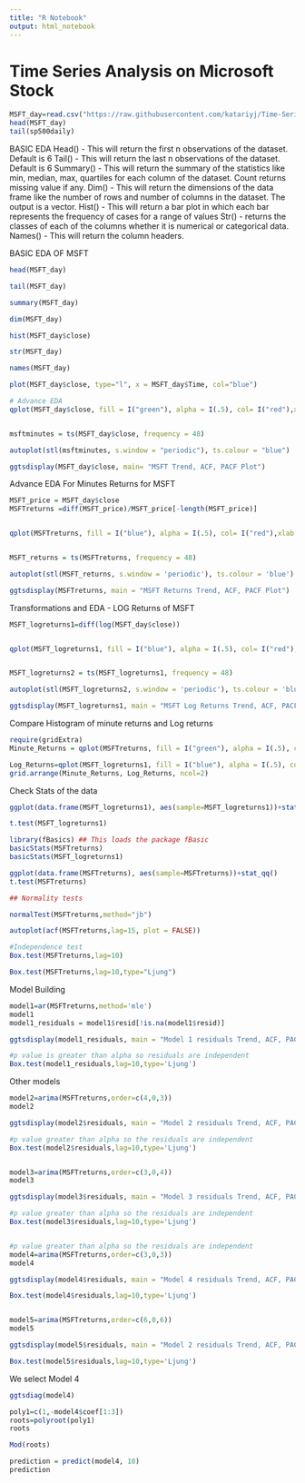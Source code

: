 ---
title: "R Notebook"
output: html_notebook
---
 
# Time Series Analysis on Microsoft Stock
```{r}

MSFT_day=read.csv("https://raw.githubusercontent.com/katariyj/Time-Series-Forecasting-S-P-500/master/TestMSFT20051111.csv",header=T)            
head(MSFT_day)
tail(sp500daily)

```
BASIC EDA 
Head() - This will return the first n observations of the dataset. Default is 6
Tail() - This will return the last n observations of the dataset. Default is 6
Summary() - This will return the summary of the statistics like min, median, max, quartiles for each column of the dataset. Count returns missing value if any.
Dim() - This will return the dimensions of the data frame like the number of rows and number of columns in the dataset. The output is a vector.
Hist() - This will return a bar plot in which each bar represents the frequency of cases for a range of values
Str() - returns the classes of each of the columns whether it is numerical or categorical data.
Names() - This will return the column headers.

BASIC EDA OF MSFT

```{r}
head(MSFT_day)

tail(MSFT_day)

summary(MSFT_day)

dim(MSFT_day)

hist(MSFT_day$close)

str(MSFT_day)

names(MSFT_day)

plot(MSFT_day$close, type="l", x = MSFT_day$Time, col="blue")

# Advance EDA
qplot(MSFT_day$close, fill = I("green"), alpha = I(.5), col= I("red"),xlab = "Close",  main="Histogram of MSFT Closing Price", bins = 15)


msftminutes = ts(MSFT_day$close, frequency = 48)

autoplot(stl(msftminutes, s.window = "periodic"), ts.colour = "blue")

ggtsdisplay(MSFT_day$close, main= "MSFT Trend, ACF, PACF Plot")
```

Advance EDA For Minutes Returns for MSFT 

```{r}
MSFT_price = MSFT_day$close
MSFTreturns =diff(MSFT_price)/MSFT_price[-length(MSFT_price)]


qplot(MSFTreturns, fill = I("blue"), alpha = I(.5), col= I("red"),xlab = "MSFT Returns",  main="Histogram of MSFT Returns", bins = 30)


MSFT_returns = ts(MSFTreturns, frequency = 48)

autoplot(stl(MSFT_returns, s.window = 'periodic'), ts.colour = 'blue')

ggtsdisplay(MSFTreturns, main = "MSFT Returns Trend, ACF, PACF Plot")


```



Transformations and EDA - LOG Returns of MSFT
```{r}
MSFT_logreturns1=diff(log(MSFT_day$close))


qplot(MSFT_logreturns1, fill = I("blue"), alpha = I(.5), col= I("red"),xlab = "MSFT Log Returns",  main="Histogram of MSFT Log Returns", bins = 30)


MSFT_logreturns2 = ts(MSFT_logreturns1, frequency = 48)

autoplot(stl(MSFT_logreturns2, s.window = 'periodic'), ts.colour = 'blue')

ggtsdisplay(MSFT_logreturns1, main = "MSFT Log Returns Trend, ACF, PACF Plot")
```

Compare Histogram of minute returns and Log returns 
```{r}

require(gridExtra)
Minute_Returns = qplot(MSFTreturns, fill = I("green"), alpha = I(.5), col= I("red"),xlab = "MSFT Returns",  main="Histogram of MSFT Returns", bins = 10)

Log_Returns=qplot(MSFT_logreturns1, fill = I("blue"), alpha = I(.5), col= I("red"),xlab = "MSFT Log Returns",  main="Histogram of MSFT Log Returns", bins = 10)
grid.arrange(Minute_Returns, Log_Returns, ncol=2)

```

Check Stats of the data 
```{r}

ggplot(data.frame(MSFT_logreturns1), aes(sample=MSFT_logreturns1))+stat_qq()

t.test(MSFT_logreturns1)

library(fBasics) ## This loads the package fBasic
basicStats(MSFTreturns)
basicStats(MSFT_logreturns1)

ggplot(data.frame(MSFTreturns), aes(sample=MSFTreturns))+stat_qq()
t.test(MSFTreturns)

## Normality tests

normalTest(MSFTreturns,method="jb")

autoplot(acf(MSFTreturns,lag=15, plot = FALSE))

#Independence test
Box.test(MSFTreturns,lag=10)

Box.test(MSFTreturns,lag=10,type="Ljung")
```

Model Building

```{r}
model1=ar(MSFTreturns,method='mle')
model1
model1_residuals = model1$resid[!is.na(model1$resid)]

ggtsdisplay(model1_residuals, main = "Model 1 residuals Trend, ACF, PACF Plot")

#p value is greater than alpha so residuals are independent
Box.test(model1_residuals,lag=10,type='Ljung') 

```
Other models
```{r}
model2=arima(MSFTreturns,order=c(4,0,3))
model2

ggtsdisplay(model2$residuals, main = "Model 2 residuals Trend, ACF, PACF Plot")

#p value greater than alpha so the residuals are independent
Box.test(model2$residuals,lag=10,type='Ljung') 


model3=arima(MSFTreturns,order=c(3,0,4))
model3

ggtsdisplay(model3$residuals, main = "Model 3 residuals Trend, ACF, PACF Plot")

#p value greater than alpha so the residuals are independent
Box.test(model3$residuals,lag=10,type='Ljung') 


#p value greater than alpha so the residuals are independent
model4=arima(MSFTreturns,order=c(3,0,3))
model4

ggtsdisplay(model4$residuals, main = "Model 4 residuals Trend, ACF, PACF Plot")

Box.test(model4$residuals,lag=10,type='Ljung') 


model5=arima(MSFTreturns,order=c(6,0,6))
model5

ggtsdisplay(model5$residuals, main = "Model 2 residuals Trend, ACF, PACF Plot")

Box.test(model5$residuals,lag=10,type='Ljung') 
```

We select Model 4
```{r}

ggtsdiag(model4)

```



```{r}
poly1=c(1,-model4$coef[1:3])
roots=polyroot(poly1)
roots

Mod(roots)
```

```{r}
prediction = predict(model4, 10)
prediction
```